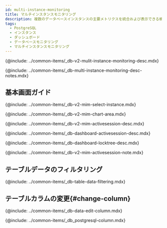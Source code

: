 ```yaml
---
id: multi-instance-monitoring
title: マルチインスタンスモニタリング
description: 複数のデータベースインスタンスの主要メトリクスを統合および表示できる機能を提供します。
tags:
  - PostgreSQL
  - インスタンス
  - ダッシュボード
  - データベースモニタリング
  - マルチインスタンスモニタリング
---
```



<Note product='PostgreSQL' link='../postgresql-v1/multi-instance-monitoring' />

<!-- 概要-->

{@include: ../common-items/_db-v2-mulit-instance-monitoring-desc.mdx}

{@include: ../common-items/_db-multi-instance-monitoring-desc-notes.mdx}

## 基本画面ガイド

<ProdImg img='db-multi-instance.png' desc='マルチインスタンス' />

<!-- 인스턴스 선택-->

{@include: ../common-items/_db-v2-mim-select-instance.mdx}

<!-- 차트영역-->

{@include: ../common-items/_db-v2-mim-chart-area.mdx}

{@include: ../common-items/_db-v2-mim-activesession-desc.mdx}

{@include: ../common-items/_db-dashboard-activesession-desc.mdx}

{@include: ../common-items/_db-dashboard-locktree-desc.mdx}

{@include: ../common-items/_db-v2-mim-activesession-note.mdx}

## テーブルデータのフィルタリング

{@include: ../common-items/_db-table-data-filtering.mdx}

## テーブルカラムの変更{#change-column}

{@include: ../common-items/_db-data-edit-column.mdx} 

<!-- 컬럼 정보 안내 -->

{@include: ../common-items/_db_postgresql-column.mdx}

